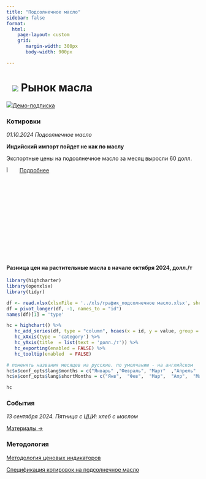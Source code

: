 ```yaml
---
title: "Подсолнечное масло"
sidebar: false
format: 
  html:
    page-layout: custom
    grid:
       margin-width: 300px
       body-width: 900px

---
```


# ![](../images/icon-oilseed.svg) Рынок масла {.my-custom-class style="margin-left:3%;"}

![](../images/icon-subscription.svg)[Демо-подписка](../demo-subscription.qmd)

::: {.grid style="margin-left:0%"}
::: {.g-col-12 .g-col-sm-12 .g-col-xs-12 .g-col-xl-4 .g-col-md-6 .g-col-lg-6}
### Котировки

*01.10.2024 Подсолнечное масло*

**Индийский импорт пойдет не как по маслу**

Экспортные цены на подсолнечное масло за месяц выросли 60 долл.

![](../images/icon-locker.svg){width="6%"} [Подробнее](../demo-subscription.qmd)
:::

::: {.g-col-12 .g-col-sm-12 .g-col-xs-12 .g-col-xl-4 .g-col-md-6 .g-col-lg-6}

#### Разница цен на растительные масла в начале октября 2024, долл./т

```r

library(highcharter)
library(openxlsx)
library(tidyr)

df <- read.xlsx(xlsxFile = '../xls/график_подсолнечное масло.xlsx', sheet = 1) 
df = pivot_longer(df, -1, names_to = "id")
names(df)[1] = 'type'

hc = highchart() %>%
   hc_add_series(df, type = "column", hcaes(x = id, y = value, group = type), color = c("#1A4AFC", "#FF7900"), stacking = "normal") %>%
   hc_xAxis(type = 'category') %>% 
   hc_yAxis(title  = list(text = 'долл./т')) %>%
   hc_exporting(enabled = FALSE) %>%
   hc_tooltip(enabled  = FALSE)

# поменять названия месяцев на русские. по умолчанию - на английском
hc$x$conf_opts$lang$months = c("Январь"	,"Февраль",	"Март"	,"Апрель"	,"Май",	"Июнь", "Июль",	"Август",	"Сентябрь",	"Октябрь",	"Ноябрь",	"Декабрь")
hc$x$conf_opts$lang$shortMonths = c("Янв", 	"Фев",	"Мар",	"Апр",	"Май",	"Июн",	"Июл",	"Авг",	"Сен",	"Окт",	"Ноя",	"Дек")

hc

```



### События

*13 сентября 2024. Пятница с ЦЦИ: хлеб с маслом*

[Материалы →](../events/2024-09-13-wheat.qmd)
:::
:::

::: {.grid style="margin-left:0%"}
::: {.g-col-12 .g-col-sm-12 .g-col-xs-12 .g-col-xl-4 .g-col-md-6 .g-col-lg-6}
### Методология

[Методология ценовых индикаторов](../methodology/methodology-benchmark-pbc.qmd)

[Спецификация котировок на подсолнечное масло](../methodology/specs-sunflower.qmd)
:::

::: {.g-col-12 .g-col-sm-12 .g-col-xs-12 .g-col-xl-4 .g-col-md-6 .g-col-lg-6}
:::
:::
